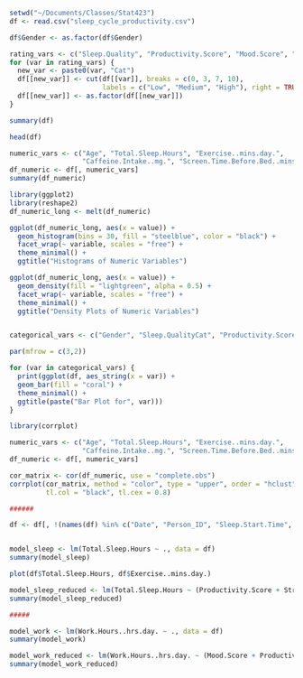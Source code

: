 ```r

setwd("~/Documents/Classes/Stat423")
df <- read.csv("sleep_cycle_productivity.csv")

df$Gender <- as.factor(df$Gender)

rating_vars <- c("Sleep.Quality", "Productivity.Score", "Mood.Score", "Stress.Level")
for (var in rating_vars) {
  new_var <- paste0(var, "Cat")
  df[[new_var]] <- cut(df[[var]], breaks = c(0, 3, 7, 10),
                       labels = c("Low", "Medium", "High"), right = TRUE)
  df[[new_var]] <- as.factor(df[[new_var]])
}

summary(df)

head(df)

```

```r

numeric_vars <- c("Age", "Total.Sleep.Hours", "Exercise..mins.day.", 
                  "Caffeine.Intake..mg.", "Screen.Time.Before.Bed..mins.", "Work.Hours..hrs.day.")
df_numeric <- df[, numeric_vars]
summary(df_numeric)

library(ggplot2)
library(reshape2)
df_numeric_long <- melt(df_numeric)

ggplot(df_numeric_long, aes(x = value)) +
  geom_histogram(bins = 30, fill = "steelblue", color = "black") +
  facet_wrap(~ variable, scales = "free") +
  theme_minimal() +
  ggtitle("Histograms of Numeric Variables")

ggplot(df_numeric_long, aes(x = value)) +
  geom_density(fill = "lightgreen", alpha = 0.5) +
  facet_wrap(~ variable, scales = "free") +
  theme_minimal() +
  ggtitle("Density Plots of Numeric Variables")


categorical_vars <- c("Gender", "Sleep.QualityCat", "Productivity.ScoreCat", "Mood.ScoreCat", "Stress.LevelCat")

par(mfrow = c(3,2))

for (var in categorical_vars) {
  print(ggplot(df, aes_string(x = var)) +
  geom_bar(fill = "coral") +
  theme_minimal() +
  ggtitle(paste("Bar Plot for", var)))
}

```

```r

library(corrplot)

numeric_vars <- c("Age", "Total.Sleep.Hours", "Exercise..mins.day.", 
                  "Caffeine.Intake..mg.", "Screen.Time.Before.Bed..mins.", "Work.Hours..hrs.day.", "Sleep.Quality")
df_numeric <- df[, numeric_vars]

cor_matrix <- cor(df_numeric, use = "complete.obs")
corrplot(cor_matrix, method = "color", type = "upper", order = "hclust",
         tl.col = "black", tl.cex = 0.8)

######

df <- df[, !(names(df) %in% c("Date", "Person_ID", "Sleep.Start.Time", "Sleep.End.Time"))]


model_sleep <- lm(Total.Sleep.Hours ~ ., data = df)
summary(model_sleep)

plot(df$Total.Sleep.Hours, df$Exercise..mins.day.)

model_sleep_reduced <- lm(Total.Sleep.Hours ~ (Productivity.Score + Stress.LevelCat)^2, data = df)
summary(model_sleep_reduced)

#####

model_work <- lm(Work.Hours..hrs.day. ~ ., data = df)
summary(model_work)

model_work_reduced <- lm(Work.Hours..hrs.day. ~ (Mood.Score + Productivity.ScoreCat)^2, data = df)
summary(model_work_reduced)


```
